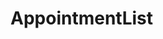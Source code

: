 
<Meta title="Appointment/AppointmentList" component={AppointmentList} />

# AppointmentList

<Story name="AppointmentList">
    <AppointmentList
        isReadOnlyList={true}
        appointments={[
            {
                id: 44,
                title: 'Typedigital: Web 3.0',
                description: '',
                start: '2023-01-15T15:30:00.000Z',
                duration: 60,
                subcourseId: 1,
                position: 1,
                total: 10,
                displayName: 'What the web?',
                isOrganizer: true,
                isParticipant: false,
                isCanceled: false,
                organizers: [
                    {
                        id: 1,
                        firstname: 'Leon',
                    },
                ],
                participants: [],
                declinedBy: [],
                appointmentType: 'group',
                subcourse: { published: true },
            },
            {
                id: 40,
                title: 'Typedigital: Web 3.0',
                description: '',
                start: new Date().toISOString(),
                duration: 60,
                subcourseId: 2,
                position: 1,
                total: 10,
                displayName: 'What the web?',
                isOrganizer: true,
                isParticipant: false,
                isCanceled: false,
                organizers: [
                    {
                        id: 1,
                        firstname: 'Leon',
                    },
                ],
                participants: [],
                declinedBy: [],
                appointmentType: 'group',
                subcourse: { published: true },
            },
        ]}
    />
</Story>
